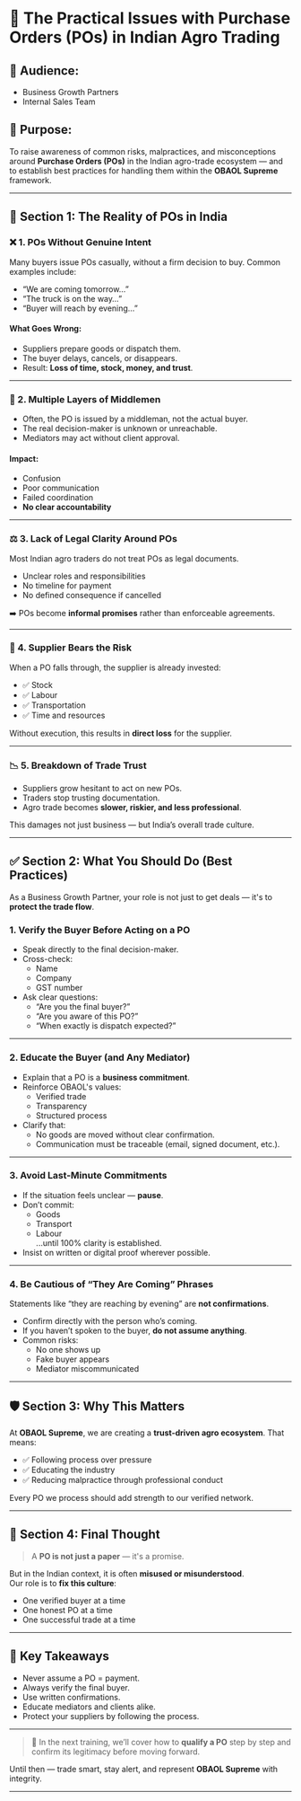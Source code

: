 # 📄 The Practical Issues with Purchase Orders (POs) in Indian Agro Trading

## 🎯 Audience:

- Business Growth Partners
- Internal Sales Team

## 🧩 Purpose:

To raise awareness of common risks, malpractices, and misconceptions around **Purchase Orders (POs)** in the Indian agro-trade ecosystem — and to establish best practices for handling them within the **OBAOL Supreme** framework.

---

## 🚨 Section 1: The Reality of POs in India

### ❌ 1. POs Without Genuine Intent

Many buyers issue POs casually, without a firm decision to buy. Common examples include:

- “We are coming tomorrow…”
- “The truck is on the way…”
- “Buyer will reach by evening…”

#### What Goes Wrong:

- Suppliers prepare goods or dispatch them.
- The buyer delays, cancels, or disappears.
- Result: **Loss of time, stock, money, and trust**.

---

### 🧩 2. Multiple Layers of Middlemen

- Often, the PO is issued by a middleman, not the actual buyer.
- The real decision-maker is unknown or unreachable.
- Mediators may act without client approval.

#### Impact:

- Confusion
- Poor communication
- Failed coordination
- **No clear accountability**

---

### ⚖️ 3. Lack of Legal Clarity Around POs

Most Indian agro traders do not treat POs as legal documents.

- Unclear roles and responsibilities
- No timeline for payment
- No defined consequence if cancelled

➡️ POs become **informal promises** rather than enforceable agreements.

---

### 🧭 4. Supplier Bears the Risk

When a PO falls through, the supplier is already invested:

- ✅ Stock
- ✅ Labour
- ✅ Transportation
- ✅ Time and resources

Without execution, this results in **direct loss** for the supplier.

---

### 📉 5. Breakdown of Trade Trust

- Suppliers grow hesitant to act on new POs.
- Traders stop trusting documentation.
- Agro trade becomes **slower, riskier, and less professional**.

This damages not just business — but India’s overall trade culture.

---

## ✅ Section 2: What You Should Do (Best Practices)

As a Business Growth Partner, your role is not just to get deals — it's to **protect the trade flow**.

### 1. **Verify the Buyer Before Acting on a PO**

- Speak directly to the final decision-maker.
- Cross-check:
  - Name
  - Company
  - GST number
- Ask clear questions:
  - “Are you the final buyer?”
  - “Are you aware of this PO?”
  - “When exactly is dispatch expected?”

---

### 2. **Educate the Buyer (and Any Mediator)**

- Explain that a PO is a **business commitment**.
- Reinforce OBAOL's values:
  - Verified trade
  - Transparency
  - Structured process
- Clarify that:
  - No goods are moved without clear confirmation.
  - Communication must be traceable (email, signed document, etc.).

---

### 3. **Avoid Last-Minute Commitments**

- If the situation feels unclear — **pause**.
- Don’t commit:
  - Goods
  - Transport
  - Labour  
    ...until 100% clarity is established.
- Insist on written or digital proof wherever possible.

---

### 4. **Be Cautious of “They Are Coming” Phrases**

Statements like “they are reaching by evening” are **not confirmations**.

- Confirm directly with the person who’s coming.
- If you haven’t spoken to the buyer, **do not assume anything**.
- Common risks:
  - No one shows up
  - Fake buyer appears
  - Mediator miscommunicated

---

## 🛡️ Section 3: Why This Matters

At **OBAOL Supreme**, we are creating a **trust-driven agro ecosystem**. That means:

- ✅ Following process over pressure
- ✅ Educating the industry
- ✅ Reducing malpractice through professional conduct

Every PO we process should add strength to our verified network.

---

## 🧠 Section 4: Final Thought

> A **PO is not just a paper** — it's a promise.

But in the Indian context, it is often **misused or misunderstood**.  
Our role is to **fix this culture**:

- One verified buyer at a time
- One honest PO at a time
- One successful trade at a time

---

## 🎯 Key Takeaways

- Never assume a PO = payment.
- Always verify the final buyer.
- Use written confirmations.
- Educate mediators and clients alike.
- Protect your suppliers by following the process.

---

> 📌 In the next training, we’ll cover how to **qualify a PO** step by step and confirm its legitimacy before moving forward.

Until then — trade smart, stay alert, and represent **OBAOL Supreme** with integrity.

---
